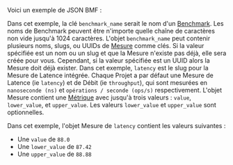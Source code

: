 
Voici un exemple de JSON BMF :

<BmfExample />

Dans cet exemple, la clé `benchmark_name` serait le nom d'un [Benchmark][benchmark].
Les noms de Benchmark peuvent être n'importe quelle chaîne de caractères non vide jusqu'à 1024 caractères.
L'objet `benchmark_name` peut contenir plusieurs noms, slugs, ou UUIDs de [Mesure][measure] comme clés.
Si la valeur spécifiée est un nom ou un slug et que la Mesure n'existe pas déjà, elle sera créée pour vous.
Cependant, si la valeur spécifiée est un UUID alors la Mesure doit déjà exister.
Dans cet exemple, `latency` est le slug pour la Mesure de Latence intégrée.
Chaque Projet a par défaut une Mesure de Latence (ie `latency`) et de Débit (ie `throughput`),
qui sont mesurées en `nanoseconde (ns)` et `opérations / seconde (ops/s)` respectivement.
L'objet Mesure contient une [Métrique][metric] avec jusqu'à trois valeurs :
`value`, `lower_value`, et `upper_value`.
Les valeurs `lower_value` et `upper_value` sont optionnelles.

Dans cet exemple, l'objet Mesure de `latency` contient les valeurs suivantes :

- Une `value` de `88.0`
- Une `lower_value` de `87.42`
- Une `upper_value` de `88.88`

[benchmark]: /fr/docs/explanation/benchmarking/#benchmark
[measure]: /fr/docs/explanation/benchmarking/#measure
[metric]: /fr/docs/explanation/benchmarking/#metrics